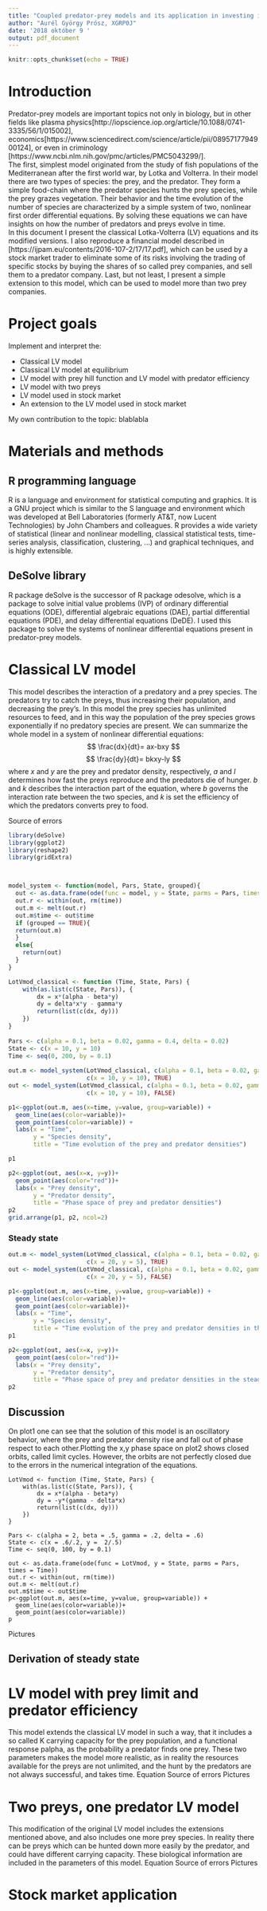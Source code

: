 ```yaml
---
title: "Coupled predator-prey models and its application in investing in stock market"
author: "Aurél György Prósz, XGRP0J"
date: '2018 október 9 '
output: pdf_document
---
```


```r
knitr::opts_chunk$set(echo = TRUE)
```
# Introduction

Predator-prey models are important topics not only in biology, but in other fields like plasma physics[http://iopscience.iop.org/article/10.1088/0741-3335/56/1/015002], economics[https://www.sciencedirect.com/science/article/pii/0895717794900124], or even in criminology [https://www.ncbi.nlm.nih.gov/pmc/articles/PMC5043299/].  
The first, simplest model originated from the study of fish populations of the Mediterranean after the first world war, by Lotka and Volterra. In their model there are two types of species: the prey, and the predator. They form a simple food-chain where the predator species hunts the prey species, while the prey grazes vegetation. Their behavior and the time evolution of the number of species are characterized by a simple system of two, nonlinear first order differential equations. By solving these equations we can have insights on how the number of predators and preys evolve in time.  
In this document I present the classical Lotka-Volterra (LV) equations and its modified versions. I also reproduce a financial model described in [https://ijpam.eu/contents/2016-107-2/17/17.pdf], which can be used by a stock market trader to eliminate some of its risks involving the trading of specific stocks by buying the shares of so called prey companies, and sell them to a predator company. Last, but not least, I present a simple extension to this model, which can be used to model more than two prey companies.

# Project goals

Implement and interpret the:  

* Classical LV model
* Classical LV model at equilibrium
* LV model with prey hill function and LV model with predator efficiency
* LV model with two preys
* LV model used in stock market
* An extension to the LV model used in stock market

My own contribution to the topic: blablabla

# Materials and methods
## R programming language
R is a language and environment for statistical computing and graphics. It is a GNU project which is similar to the S language and environment which was developed at Bell Laboratories (formerly AT&T, now Lucent Technologies) by John Chambers and colleagues. R provides a wide variety of statistical (linear and nonlinear modelling, classical statistical tests, time-series analysis, classification, clustering, …) and graphical techniques, and is highly extensible. 


## DeSolve library

R package deSolve is the successor of R package odesolve, which is a package to solve initial value problems (IVP) of ordinary differential equations (ODE), differential algebraic equations (DAE), partial differential equations (PDE), and delay differential equations (DeDE). I used this package to solve the systems of nonlinear differential equations present in predator-prey models.

# Classical LV model

This model describes the interaction of a predatory and a prey species. The predators try to catch the preys, thus increasing their population, and decreasing the prey’s. In this model the prey species has unlimited resources to feed, and in this way the population of the prey species grows exponentially if no predatory species are present. We can summarize the whole model in a system of nonlinear differential equations:
$$
\frac{dx}{dt}= ax-bxy
$$
$$
\frac{dy}{dt}= bkxy-ly
$$
where *x* and *y* are the prey and predator density, respectively, *a* and *l* determines how fast the preys reproduce and the predators die of hunger. *b* and *k* describes the interaction part of the equation, where *b* governs the interaction rate between the two species, and *k* is set the efficiency of which the predators converts prey to food.

Source of errors
```r
library(deSolve)
library(ggplot2)
library(reshape2)
library(gridExtra)



model_system <- function(model, Pars, State, grouped){
  out <- as.data.frame(ode(func = model, y = State, parms = Pars, times = Time))
  out.r <- within(out, rm(time))
  out.m <- melt(out.r)
  out.m$time <- out$time
  if (grouped == TRUE){
  return(out.m)
  }
  else{
    return(out)
  }
}

LotVmod_classical <- function (Time, State, Pars) {
    with(as.list(c(State, Pars)), {
        dx = x*(alpha - beta*y)
        dy = delta*x*y - gamma*y
        return(list(c(dx, dy)))
    })
}
 
Pars <- c(alpha = 0.1, beta = 0.02, gamma = 0.4, delta = 0.02)
State <- c(x = 10, y = 10)
Time <- seq(0, 200, by = 0.1)
 
out.m <- model_system(LotVmod_classical, c(alpha = 0.1, beta = 0.02, gamma = 0.4, delta = 0.02), 
                      c(x = 10, y = 10), TRUE)
out <- model_system(LotVmod_classical, c(alpha = 0.1, beta = 0.02, gamma = 0.4, delta = 0.02), 
                      c(x = 10, y = 10), FALSE)

p1<-ggplot(out.m, aes(x=time, y=value, group=variable)) +
  geom_line(aes(color=variable))+
  geom_point(aes(color=variable)) + 
  labs(x = "Time",
       y = "Species density",
       title = "Time evolution of the prey and predator densities")

p1

p2<-ggplot(out, aes(x=x, y=y))+
  geom_point(aes(color="red"))+ 
  labs(x = "Prey density",
       y = "Predator density",
       title = "Phase space of prey and predator densities")
p2
grid.arrange(p1, p2, ncol=2)
```
### Steady state

```r
out.m <- model_system(LotVmod_classical, c(alpha = 0.1, beta = 0.02, gamma = 0.4, delta = 0.02), 
                      c(x = 20, y = 5), TRUE)
out <- model_system(LotVmod_classical, c(alpha = 0.1, beta = 0.02, gamma = 0.4, delta = 0.02), 
                      c(x = 20, y = 5), FALSE)

p1<-ggplot(out.m, aes(x=time, y=value, group=variable)) +
  geom_line(aes(color=variable))+
  geom_point(aes(color=variable))+ 
  labs(x = "Time",
       y = "Species density",
       title = "Time evolution of the prey and predator densities in the steady state")
p1

p2<-ggplot(out, aes(x=x, y=y))+
  geom_point(aes(color="red"))+ 
  labs(x = "Prey density",
       y = "Predator density",
       title = "Phase space of prey and predator densities in the steady state")
p2
```



## Discussion  

On plot1 one can see that the solution of this model is an oscillatory behavior, where the prey and predator density rise and fall out of phase respect to each other.Plotting the x,y phase space on plot2 shows closed orbits, called limit cycles. However, the orbits are not perfectly closed due to the errors in the numerical integration of the equations.

```{recho=FALSE, warning=FALSE}
LotVmod <- function (Time, State, Pars) {
    with(as.list(c(State, Pars)), {
        dx = x*(alpha - beta*y)
        dy = -y*(gamma - delta*x)
        return(list(c(dx, dy)))
    })
}
 
Pars <- c(alpha = 2, beta = .5, gamma = .2, delta = .6)
State <- c(x = .6/.2, y =  2/.5)
Time <- seq(0, 100, by = 0.1)
 
out <- as.data.frame(ode(func = LotVmod, y = State, parms = Pars, times = Time))
out.r <- within(out, rm(time))
out.m <- melt(out.r)
out.m$time <- out$time
p<-ggplot(out.m, aes(x=time, y=value, group=variable)) +
  geom_line(aes(color=variable))+
  geom_point(aes(color=variable))
p
```

Pictures

## Derivation of steady state

# LV model with prey limit and predator efficiency

This model extends the classical LV model in such a way, that it includes a so called K carrying capacity for the prey population, and a functional response palpha, as the probability a predator finds one prey. These two parameters makes the model more realistic, as in reality the resources available for the preys are not unlimited, and the hunt by the predators are not always successful, and takes time. 
 Equation
Source of errors
Pictures

# Two preys, one predator LV model

This modification of the original LV model includes the extensions mentioned above, and also includes one more prey species. In reality there can be preys which can be hunted down more easily by the predator, and could have different carrying capacity. These biological information are included in the parameters of this model. 
Equation
Source of errors
Pictures

# Stock market application
